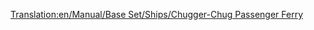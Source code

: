 [[Translation:en/Manual/Base Set/Ships/Chugger-Chug Passenger Ferry]]

{{nl/Manual/Base Set/Ships/Schepen|Naam=Chugger-Chug veerboot
|Afbeelding=[[File:en/Manual/Base Set/Ships/Toylandpassengership.png|Chugger-Chug veerboot]]
|Kosten=£18,279 ($36,558)
|Snelheid=32 km/h (20 mph)
|Onderhoudskosten=£1,476 ($2,952)
|Ontworpen=1946 	
|Levensduur=30
|Capaciteit=100 Passagiers
|Omschrijving=De Chugger-Chug veerboot is de eerst aanwezige passagiersveerboot in speelgoedland. Het is gemaakt voor trage passagierstransport over lange afstanden.
|Real-life=Fictief
}}